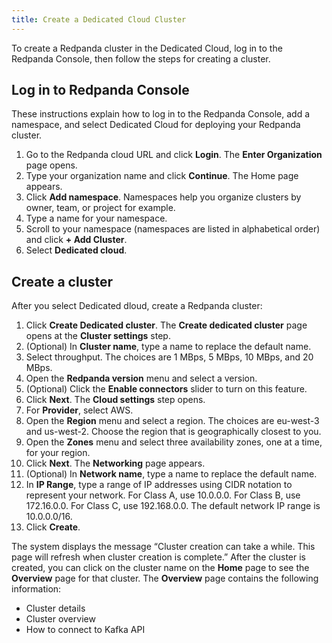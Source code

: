 ```yaml
---
title: Create a Dedicated Cloud Cluster
---
```


<head>
    <meta name="title" content="Create a Dedicated Cloud Cluster | Redpanda Docs"/>
    <meta name="description" content="Use the Redpanda Console to create a Dedicated Cloud cluster."/>
</head>

To create a Redpanda cluster in the Dedicated Cloud, log in to the Redpanda Console, then follow the steps for creating a cluster.


## Log in to Redpanda Console

These instructions explain how to log in to the Redpanda Console, add a namespace, and select Dedicated Cloud for deploying your Redpanda cluster.

1. Go to the Redpanda cloud URL and click **Login**.
The **Enter Organization** page opens.
2. Type your organization name and click **Continue**.
    The Home page appears.
3. Click **Add namespace**.
    Namespaces help you organize clusters by owner, team, or project for example.
4. Type a name for your namespace.
5. Scroll to your namespace (namespaces are listed in alphabetical order) and click **+ Add Cluster**.
6. Select **Dedicated cloud**.

## Create a cluster

After you select Dedicated dloud, create a Redpanda cluster:

1. Click **Create Dedicated cluster**.
    The **Create dedicated cluster** page opens at the **Cluster settings** step.
2. (Optional) In **Cluster name**, type a name to replace the default name.
3. Select throughput. The choices are 1 MBps, 5 MBps, 10 MBps, and 20 MBps.
4. Open the **Redpanda version** menu and select a version.
5. (Optional) Click the **Enable connectors** slider to turn on this feature.
6. Click **Next**.
    The **Cloud settings** step opens.
7. For **Provider**, select AWS.
8. Open the **Region** menu and select a region.
    The choices are eu-west-3 and us-west-2. Choose the region that is geographically closest to you.
9. Open the **Zones** menu and select three availability zones, one at a time, for your region.
10. Click **Next**.
    The **Networking** page appears.
11. (Optional) In **Network name**, type a name to replace the default name.
12. In **IP Range**, type a range of IP addresses using CIDR notation to represent your network.
    For Class A, use 10.0.0.0. For Class B, use 172.16.0.0. For Class C, use 192.168.0.0. The default network IP range is 10.0.0.0/16.
13. Click **Create**.

The system displays the message “Cluster creation can take a while. This page will refresh when cluster creation is complete.”
After the cluster is created, you can click on the cluster name on the **Home** page to see the **Overview** page for that cluster. The **Overview** page contains the following information:
* Cluster details
* Cluster overview
* How to connect to Kafka API